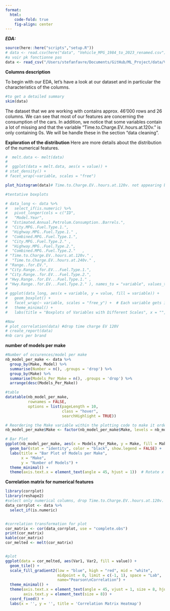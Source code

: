 ```yaml
---
format:
  html:
    code-fold: true
    fig-align: center
---
```


***EDA:***

```r
source(here::here("scripts","setup.R"))
# data <- read.csv(here("data", "Vehicle_MPG_1984_to_2023_renamed.csv"), na = c(""))
#a voir pk fonctionne pas
data <- read_csv("/Users/stefanfavre/Documents/GitHub/ML_Project/data/Vehicle_MPG_1984_to_2023_renamed.csv")
```

**Columns description**

To begin with our EDA, let's have a look at our dataset and in particular the characteristics of the columns.

```r
#to get a detailed summary
skim(data)
```

The dataset that we are working with contains approx. 46'000 rows and 26 columns. We can see that most of our features are concerning the consumption of the cars. In addition, we notice that some variables contain a lot of missing and that the variable "Time.to.Charge.EV..hours.at.120v." is only containing 0s. We will be handle these in the section "data cleaning".

**Exploration of the distribution**
Here are more details about the distribution of the numerical features.
```r
#  melt.data <- melt(data)
# 
#  ggplot(data = melt.data, aes(x = value)) + 
# stat_density() + 
# facet_wrap(~variable, scales = "free")

plot_histogram(data)# Time.to.Charge.EV..hours.at.120v. not appearing because all observations = 0 
```
```r
#tentative boxplots

# data_long <- data %>%
#   select_if(is.numeric) %>%
#   pivot_longer(cols = c("ID",                                             
#   "Model.Year",                                     
#  "Estimated.Annual.Petrolum.Consumption..Barrels.",
#  "City.MPG..Fuel.Type.1.",                         
#  "Highway.MPG..Fuel.Type.1." ,                     
#  "Combined.MPG..Fuel.Type.1.",                     
#  "City.MPG..Fuel.Type.2." ,                        
#  "Highway.MPG..Fuel.Type.2.",                      
#  "Combined.MPG..Fuel.Type.2."   ,                  
# "Time.to.Charge.EV..hours.at.120v." ,             
#  "Time.to.Charge.EV..hours.at.240v." ,             
# "Range..for.EV.",                                 
# "City.Range..for.EV...Fuel.Type.1.",              
# "City.Range..for.EV...Fuel.Type.2.",              
# "Hwy.Range..for.EV...Fuel.Type.1." ,              
# "Hwy.Range..for.EV...Fuel.Type.2." ), names_to = "variable", values_to = "value")
# 
# ggplot(data_long, aes(x = variable, y = value, fill = variable)) +
#   geom_boxplot() +
#   facet_wrap(~ variable, scales = "free_y") +  # Each variable gets its own y-axis
#   theme_minimal() +
#   labs(title = "Boxplots of Variables with Different Scales", x = "", y = "Value")
```

```r
#Now 
# plot_correlation(data) #drop time charge EV 120V
# create_report(data)
#nb cars per brand
```


**number of models per make**
```r

#Number of occurences/model per make 
nb_model_per_make <- data %>%
  group_by(Make, Model) %>%
  summarise(Number = n(), .groups = 'drop') %>%
  group_by(Make) %>%
  summarise(Models_Per_Make = n(), .groups = 'drop') %>%
  arrange(desc(Models_Per_Make))

#table
datatable(nb_model_per_make,
          rownames = FALSE,
          options = list(pageLength = 10,
                         class = "hover",
                         searchHighlight = TRUE))

# Reordering the Make variable within the plotting code to make it ordered by Models_Per_Make descending
nb_model_per_make$Make <- factor(nb_model_per_make$Make, levels = nb_model_per_make$Make[order(-nb_model_per_make$Models_Per_Make)])

# Bar Plot
ggplot(nb_model_per_make, aes(x = Models_Per_Make, y = Make, fill = Make)) +
  geom_bar(stat = "identity", color = "black", show.legend = FALSE) +
  labs(title = "Bar Plot of Models per Make",
       x = "Make",
       y = "Number of Models") +
  theme_minimal() +
  theme(axis.text.x = element_text(angle = 45, hjust = 1))  # Rotate x labels for better visibility


```


**Correlation matrix for numerical features**
```r
library(corrplot)
library(reshape2) 
#select only numerical columns, drop Time.to.Charge.EV..hours.at.120v. because NAs
data_corrplot <- data %>%
  select_if(is.numeric)


#correlation transformation for plot
cor_matrix <- cor(data_corrplot, use = "complete.obs")
print(cor_matrix)
kable(cor_matrix)
cor_melted <- melt(cor_matrix)


#plot
ggplot(data = cor_melted, aes(Var1, Var2, fill = value)) +
  geom_tile() +
  scale_fill_gradient2(low = "blue", high = "red", mid = "white", 
                       midpoint = 0, limit = c(-1, 1), space = "Lab", 
                       name="Pearson\nCorrelation") +
  theme_minimal() +
  theme(axis.text.x = element_text(angle = 45, vjust = 1, size = 8, hjust = 1),
        axis.text.y = element_text(size = 8)) +
  coord_fixed() +
  labs(x = '', y = '', title = 'Correlation Matrix Heatmap')

```


